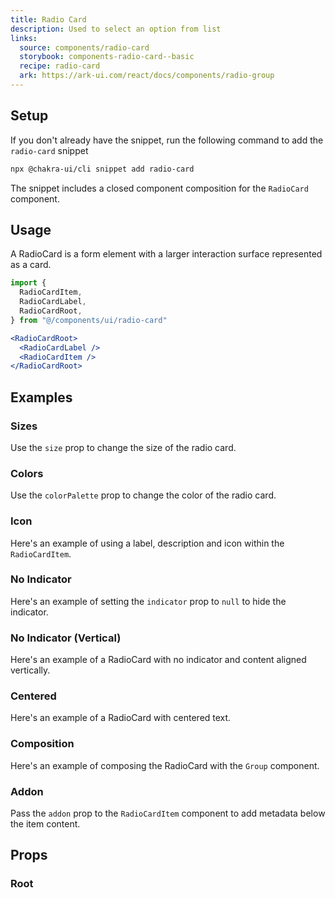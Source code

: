 ```yaml
---
title: Radio Card
description: Used to select an option from list
links:
  source: components/radio-card
  storybook: components-radio-card--basic
  recipe: radio-card
  ark: https://ark-ui.com/react/docs/components/radio-group
---
```


<ExampleTabs name="radio-card-basic" />

## Setup

If you don't already have the snippet, run the following command to add the
`radio-card` snippet

```sh
npx @chakra-ui/cli snippet add radio-card
```

The snippet includes a closed component composition for the `RadioCard`
component.

## Usage

A RadioCard is a form element with a larger interaction surface represented as a
card.

```jsx
import {
  RadioCardItem,
  RadioCardLabel,
  RadioCardRoot,
} from "@/components/ui/radio-card"
```

```jsx
<RadioCardRoot>
  <RadioCardLabel />
  <RadioCardItem />
</RadioCardRoot>
```

## Examples

### Sizes

Use the `size` prop to change the size of the radio card.

<ExampleTabs name="radio-card-with-sizes" />

### Colors

Use the `colorPalette` prop to change the color of the radio card.

<ExampleTabs name="radio-card-with-colors" />

### Icon

Here's an example of using a label, description and icon within the
`RadioCardItem`.

<ExampleTabs name="radio-card-with-icon" />

### No Indicator

Here's an example of setting the `indicator` prop to `null` to hide the
indicator.

<ExampleTabs name="radio-card-without-indicator" />

### No Indicator (Vertical)

Here's an example of a RadioCard with no indicator and content aligned
vertically.

<ExampleTabs name="radio-card-without-indicator-vertical" />

### Centered

Here's an example of a RadioCard with centered text.

<ExampleTabs name="radio-card-centered" />

### Composition

Here's an example of composing the RadioCard with the `Group` component.

<ExampleTabs name="radio-card-composition" />

### Addon

Pass the `addon` prop to the `RadioCardItem` component to add metadata below the
item content.

<ExampleTabs name="radio-card-with-addon" />

## Props

### Root

<PropTable component="RadioCard" part="Root" />
